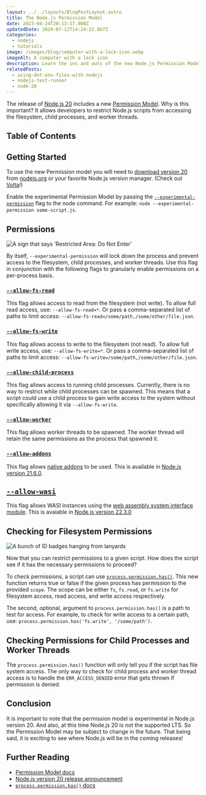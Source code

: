 ```yaml
---
layout: ../../layouts/BlogPostLayout.astro
title: The Node.js Permission Model
date: 2023-04-24T20:13:17.000Z
updatedDate: 2024-07-12T14:24:22.867Z
categories:
  - nodejs
  - tutorials
image: /images/blog/computer-with-a-lock-icon.webp
imageAlt: A computer with a lock icon
description: Learn the ins and outs of the new Node.js Permission Model.
relatedPosts:
  - using-dot-env-files-with-nodejs
  - nodejs-test-runner
  - node-20
---
```


The release of [Node.js 20](../node-20/) includes a new [Permission Model](https://nodejs.org/api/permissions.html#permission-model).
Why is this important? It allows developers to restrict Node.js scripts from
accessing the filesystem, child processes, and worker threads.

## Table of Contents

## Getting Started

<NewsletterForm />

To use the new Permission model you will need to [download version 20](https://nodejs.org/en/download)
from [nodejs.org](https://nodejs.org/) or your favorite Node.js version manager.
(Check out [Volta](https://volta.sh/)!)

Enable the experimental Permission Model by passing the
[`--experimental-permission`](https://nodejs.org/api/cli.html#--experimental-permission)
flag to the node command. For example: `node --experimental-permission some-script.js`.

## Permissions

<Image src="/images/blog/node-tutorials/restricted-area-sign.webp" alt="A sign that says 'Restricted Area: Do Not Enter'" attrib="Elvert Barnes, CC BY-SA 2.0, via Wikimedia Commons" link="https://commons.wikimedia.org/wiki/File:Not_My_Presidents_Day_IMG_1928_(32663134670).webp" />

By itself, `--experimental-permission` will lock down the process and prevent access
to the filesystem, child processes, and worker threads. Use this flag in conjunction
with the following flags to granularly enable permissions on a per-process basis.

### [`--allow-fs-read`](https://nodejs.org/api/cli.html#--allow-fs-read)

This flag allows access to read from the filesystem (not write). To allow
full read access, use: `--allow-fs-read=*`. Or pass a comma-separated list
of paths to limit access: `--allow-fs-read=/some/path,/some/other/file.json`.

### [`--allow-fs-write`](https://nodejs.org/api/cli.html#--allow-fs-write)

This flag allows access to write to the filesystem (not read). To allow
full write access, use: `--allow-fs-write=*`. Or pass a comma-separated list
of paths to limit access: `--allow-fs-write=/some/path,/some/other/file.json`.

### [`--allow-child-process`](https://nodejs.org/api/cli.html#--allow-child-process)

This flag allows access to running child processes. Currently, there is no way to
restrict while child processes can be spawned. This means that a script could use
a child process to gain write access to the system without specifically allowing
it via `--allow-fs-write`.

### [`--allow-worker`](https://nodejs.org/api/cli.html#--allow-worker)

This flag allows worker threads to be spawned. The worker thread will retain the
same permissions as the process that spawned it.

### [`--allow-addons`](https://nodejs.org/docs/latest/api/cli.html#--allow-addons)

This flag allows [native addons](https://nodejs.org/api/addons.html) to be used.
This is available in [Node.js version 21.6.0](https://nodejs.org/en/blog/release/v21.6.0#changes-to-the-permission-model).

## [`--allow-wasi`](https://nodejs.org/docs/latest/api/cli.html#--allow-wasi)

This flag allows WASI instances using the [web assembly system interface module](https://nodejs.org/docs/latest/api/wasi.html).
This is avaiable in [Node.js version 22.3.0](https://nodejs.org/en/blog/release/v22.3.0)

<RandomSupport />

## Checking for Filesystem Permissions

<Image src="/images/blog/node-tutorials/id-badges.webp" alt="A bunch of ID badges hanging from lanyards" attrib="Image by macrovector on Freepik" link="https://www.freepik.com/free-vector/id-cards-badges-realistic-set_6168872.htm" />

Now that you can restrict permissions to a given script. How does the script see
if it has the necessary permissions to proceed?

To check permissions, a script can use [`process.permission.has()`](https://nodejs.org/api/process.html#processpermissionhasscope-reference).
This new function returns true or false if the given process has permission to the
provided `scope`. The scope can be either `fs`, `fs.read`, or `fs.write` for filesystem access,
read access, and write access respectively.

The second, optional, argument to `process.permission.has()` is a path to test
for access. For example, to check for write access to a certain path, use:
`process.permission.has('fs.write', '/some/path')`.

## Checking Permissions for Child Processes and Worker Threads

The `process.permission.has()` function will only tell you if the script has
file system access. The only way to check for child process and worker thread access
is to handle the `ERR_ACCESS_DENIED` error that gets thrown if permission is denied.

<Ad />

## Conclusion

It is important to note that the permission model is experimental in Node.js version
20. And also, at this time Node.js 20 is not the supported LTS. So the Permission
Model may be subject to change in the future. That being said, it is exciting to
see where Node.js will be in the coming releases!

## Further Reading

- [Permission Model docs](https://nodejs.org/api/permissions.html#permission-model)
- [Node.js version 20 release announcement](https://nodejs.org/en/blog/announcements/v20-release-announce)
- [`process.permission.has()` docs](https://nodejs.org/api/process.html#processpermissionhasscope-reference)
